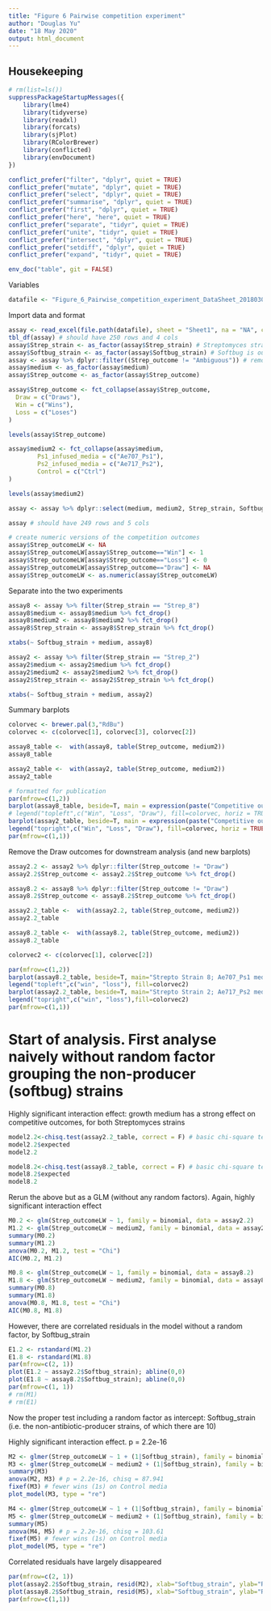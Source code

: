```yaml
---
title: "Figure 6 Pairwise competition experiment"
author: "Douglas Yu"
date: "18 May 2020"
output: html_document
---
```


## Housekeeping
```r
# rm(list=ls())
suppressPackageStartupMessages({
    library(lme4)
    library(tidyverse)
    library(readxl)
    library(forcats)
    library(sjPlot)
    library(RColorBrewer)
    library(conflicted)
    library(envDocument)
})

conflict_prefer("filter", "dplyr", quiet = TRUE)
conflict_prefer("mutate", "dplyr", quiet = TRUE)
conflict_prefer("select", "dplyr", quiet = TRUE)
conflict_prefer("summarise", "dplyr", quiet = TRUE)
conflict_prefer("first", "dplyr", quiet = TRUE)
conflict_prefer("here", "here", quiet = TRUE)
conflict_prefer("separate", "tidyr", quiet = TRUE)
conflict_prefer("unite", "tidyr", quiet = TRUE)
conflict_prefer("intersect", "dplyr", quiet = TRUE)
conflict_prefer("setdiff", "dplyr", quiet = TRUE)
conflict_prefer("expand", "tidyr", quiet = TRUE)

env_doc("table", git = FALSE)
```

Variables
```r
datafile <- "Figure_6_Pairwise_competition_experiment_DataSheet_20180301.xlsx"
```

Import data and format
```r
assay <- read_excel(file.path(datafile), sheet = "Sheet1", na = "NA", col_types = c("text", "text", "text", "text"))
tbl_df(assay) # should have 250 rows and 4 cols
assay$Strep_strain <- as_factor(assay$Strep_strain) # Streptomyces strain
assay$Softbug_strain <- as_factor(assay$Softbug_strain) # Softbug is our slang term for non-antibiotic-producer bacterial strains
assay <- assay %>% dplyr::filter((Strep_outcome != "Ambiguous")) # remove one outcome that could not be scored non-ambiguously
assay$medium <- as_factor(assay$medium)
assay$Strep_outcome <- as_factor(assay$Strep_outcome)

assay$Strep_outcome <- fct_collapse(assay$Strep_outcome,
  Draw = c("Draws"),
  Win = c("Wins"),
  Loss = c("Loses")
)

levels(assay$Strep_outcome)

assay$medium2 <- fct_collapse(assay$medium, 
        Ps1_infused_media = c("Ae707_Ps1"),
		Ps2_infused_media = c("Ae717_Ps2"),
		Control = c("Ctrl")
)

levels(assay$medium2)

assay <- assay %>% dplyr::select(medium, medium2, Strep_strain, Softbug_strain, Strep_outcome) %>% arrange(medium, Strep_outcome)

assay # should have 249 rows and 5 cols

# create numeric versions of the competition outcomes
assay$Strep_outcomeLW <- NA
assay$Strep_outcomeLW[assay$Strep_outcome=="Win"] <- 1
assay$Strep_outcomeLW[assay$Strep_outcome=="Loss"] <- 0
assay$Strep_outcomeLW[assay$Strep_outcome=="Draw"] <- NA
assay$Strep_outcomeLW <- as.numeric(assay$Strep_outcomeLW)
```

Separate into the two experiments
```r
assay8 <- assay %>% filter(Strep_strain == "Strep_8")
assay8$medium <- assay8$medium %>% fct_drop()
assay8$medium2 <- assay8$medium2 %>% fct_drop()
assay8$Strep_strain <- assay8$Strep_strain %>% fct_drop()

xtabs(~ Softbug_strain + medium, assay8)

assay2 <- assay %>% filter(Strep_strain == "Strep_2")
assay2$medium <- assay2$medium %>% fct_drop()
assay2$medium2 <- assay2$medium2 %>% fct_drop()
assay2$Strep_strain <- assay2$Strep_strain %>% fct_drop()

xtabs(~ Softbug_strain + medium, assay2)

```

Summary barplots
```r
colorvec <- brewer.pal(3,"RdBu")
colorvec <- c(colorvec[1], colorvec[3], colorvec[2])

assay8_table <-  with(assay8, table(Strep_outcome, medium2))
assay8_table

assay2_table <-  with(assay2, table(Strep_outcome, medium2))
assay2_table

# formatted for publication
par(mfrow=c(1,2))
barplot(assay8_table, beside=T, main = expression(paste("Competitive outcome for ", italic('Streptomyces'), " strain S8")), names.arg = c("Ps1-infused media", "Control media"), ylab="Frequency", col=colorvec, ylim = c(0, 80))
# legend("topleft",c("Win", "Loss", "Draw"), fill=colorvec, horiz = TRUE)
barplot(assay2_table, beside=T, main = expression(paste("Competitive outcome for ", italic('Streptomyces'), " strain S2")), names.arg = c("Ps2-infused media", "Control media"), col=colorvec, ylim = c(0, 80))
legend("topright",c("Win", "Loss", "Draw"), fill=colorvec, horiz = TRUE)
par(mfrow=c(1,1))
```

Remove the Draw outcomes for downstream analysis (and new barplots)
```r
assay2.2 <- assay2 %>% dplyr::filter(Strep_outcome != "Draw")
assay2.2$Strep_outcome <- assay2.2$Strep_outcome %>% fct_drop()

assay8.2 <- assay8 %>% dplyr::filter(Strep_outcome != "Draw")
assay8.2$Strep_outcome <- assay8.2$Strep_outcome %>% fct_drop()

assay2.2_table <-  with(assay2.2, table(Strep_outcome, medium2))
assay2.2_table

assay8.2_table <-  with(assay8.2, table(Strep_outcome, medium2))
assay8.2_table

colorvec2 <- c(colorvec[1], colorvec[2])

par(mfrow=c(1,2))
barplot(assay8.2_table, beside=T, main="Strepto Strain 8; Ae707_Ps1 medium", ylab="Frequency", xlab = "Medium",col=colorvec2)
legend("topleft",c("win", "loss"), fill=colorvec2)
barplot(assay2.2_table, beside=T, main="Strepto Strain 2; Ae717_Ps2 medium", ylab="Frequency", xlab = "Medium", col=colorvec2, ylim = c(0, 80))
legend("topright",c("win", "loss"),fill=colorvec2)
par(mfrow=c(1,1))
```

# Start of analysis.  First analyse naively without random factor grouping the non-producer (softbug) strains

Highly significant interaction effect:  growth medium has a strong effect on competitive outcomes, for both Streptomyces strains
```r
model2.2<-chisq.test(assay2.2_table, correct = F) # basic chi-square test
model2.2$expected
model2.2

model8.2<-chisq.test(assay8.2_table, correct = F) # basic chi-square test
model8.2$expected
model8.2
```

Rerun the above but as a GLM (without any random factors). Again, highly significant interaction effect
```r
M0.2 <- glm(Strep_outcomeLW ~ 1, family = binomial, data = assay2.2)
M1.2 <- glm(Strep_outcomeLW ~ medium2, family = binomial, data = assay2.2)
summary(M0.2)
summary(M1.2)
anova(M0.2, M1.2, test = "Chi")  
AIC(M0.2, M1.2)

M0.8 <- glm(Strep_outcomeLW ~ 1, family = binomial, data = assay8.2)
M1.8 <- glm(Strep_outcomeLW ~ medium2, family = binomial, data = assay8.2)
summary(M0.8)
summary(M1.8)
anova(M0.8, M1.8, test = "Chi")  
AIC(M0.8, M1.8)
```

However, there are correlated residuals in the model without a random factor, by Softbug_strain
```r
E1.2 <- rstandard(M1.2)
E1.8 <- rstandard(M1.8)
par(mfrow=c(2, 1))
plot(E1.2 ~ assay2.2$Softbug_strain); abline(0,0) 
plot(E1.8 ~ assay8.2$Softbug_strain); abline(0,0) 
par(mfrow=c(1, 1))
# rm(M1)
# rm(E1)
```

Now the proper test including a random factor as intercept:  Softbug_strain (i.e. the non-antibiotic-producer strains, of which there are 10)

Highly significant interaction effect.  p = 2.2e-16
```r
M2 <- glmer(Strep_outcomeLW ~ 1 + (1|Softbug_strain), family = binomial, data = assay2.2)
M3 <- glmer(Strep_outcomeLW ~ medium2 + (1|Softbug_strain), family = binomial, data = assay2.2)
summary(M3)
anova(M2, M3) # p = 2.2e-16, chisq = 87.941
fixef(M3) # fewer wins (1s) on Control media
plot_model(M3, type = "re")

M4 <- glmer(Strep_outcomeLW ~ 1 + (1|Softbug_strain), family = binomial, data = assay8.2)
M5 <- glmer(Strep_outcomeLW ~ medium2 + (1|Softbug_strain), family = binomial, data = assay8.2)
summary(M5)
anova(M4, M5) # p = 2.2e-16, chisq = 103.61
fixef(M5) # fewer wins (1s) on Control media
plot_model(M5, type = "re")
```

Correlated residuals have largely disappeared
```r
par(mfrow=c(2, 1))
plot(assay2.2$Softbug_strain, resid(M2), xlab="Softbug_strain", ylab="Residuals"); abline(0,0)
plot(assay8.2$Softbug_strain, resid(M5), xlab="Softbug_strain", ylab="Residuals"); abline(0,0)
par(mfrow=c(1,1))
```
